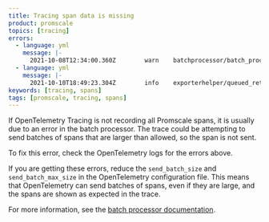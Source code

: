 ```yaml
---
title: Tracing span data is missing
product: promscale
topics: [tracing]
errors:
  - language: yml
    message: |-
      2021-10-08T12:34:00.360Z        warn    batchprocessor/batch_processor.go:184   Sender failed   {"kind": "processor", "name": "batch", "error": "sending_queue is full"}
  - language: yml
    message: |-
      2021-10-10T18:49:23.304Z        info    exporterhelper/queued_retry.go:325      Exporting failed. Will retry the request after interval.        {"kind": "exporter", "name": "otlp", "error": "failed to push trace data via OTLP exporter: rpc error: code = DeadlineExceeded desc = context deadline exceeded", "interval": "5.872756134s"}
keywords: [tracing, spans]
tags: [promscale, tracing, spans]
---
```


<!---
* Keep this section in alphabetical order
* Use this format for writing troubleshooting sections:
 - Cause: What causes the problem?
 - Consequence: What does the user see when they hit this problem?
 - Fix/Workaround: What can the user do to fix or work around the problem? Provide a "Resolving" Procedure if required.
 - Result: When the user applies the fix, what is the result when the same action is applied?
* Copy this comment at the top of every troubleshooting page
-->

If OpenTelemetry Tracing is not recording all Promscale spans, it is usually due
to an error in the batch processor. The trace could be attempting to send
batches of spans that are larger than allowed, so the span is not sent.

To fix this error, check the OpenTelemetry logs for the errors above.

If you are getting these errors, reduce the `send_batch_size` and
`send_batch_max_size` in the OpenTelemetry configuration file. This means that
OpenTelemetry can send batches of spans, even if they are large, and the spans
are shown as expected in the trace.

For more information, see the [batch processor documentation][batch-processor].

[batch-processor]: https://github.com/open-telemetry/opentelemetry-collector/blob/main/processor/batchprocessor/README.md
